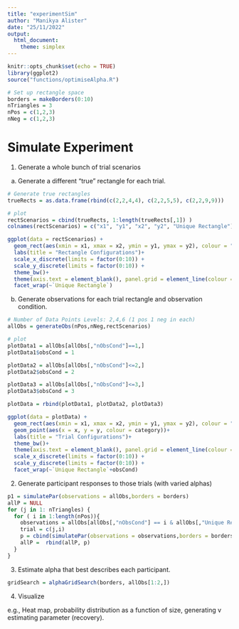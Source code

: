 ```yaml
---
title: "experimentSim"
author: "Manikya Alister"
date: "25/11/2022"
output: 
  html_document:
    theme: simplex
---
```


```r
knitr::opts_chunk$set(echo = TRUE)
library(ggplot2)
source("functions/optimiseAlpha.R")
```

```r
# Set up rectangle space
borders = makeBorders(0:10)
nTriangles = 3
nPos = c(1,2,3)
nNeg = c(1,2,3)

```

# Simulate Experiment

1. Generate a whole bunch of trial scenarios 

a. Generate a different "true" rectangle for each trial. 

```r
# Generate true rectangles 
trueRects = as.data.frame(rbind(c(2,2,4,4), c(2,2,5,5), c(2,2,9,9)))

```

```r
# plot
rectScenarios = cbind(trueRects, 1:length(trueRects[,1]) )
colnames(rectScenarios) = c("x1", "y1", "x2", "y2", "Unique Rectangle")

ggplot(data = rectScenarios) +
  geom_rect(aes(xmin = x1, xmax = x2, ymin = y1, ymax = y2), colour = "black", alpha = 0)+
  labs(title = "Rectangle Configurations")+
  scale_x_discrete(limits = factor(0:10)) +
  scale_y_discrete(limits = factor(0:10)) +
  theme_bw()+
  theme(axis.text = element_blank(), panel.grid = element_line(colour = "grey", linetype = 1))+
  facet_wrap(~`Unique Rectangle`)

```

b. Generate observations for each trial rectangle and observation condition.

```r
# Number of Data Points Levels: 2,4,6 (1 pos 1 neg in each)
allObs = generateObs(nPos,nNeg,rectScenarios)
```


```r
# plot 
plotData1 = allObs[allObs[,"nObsCond"]==1,]
plotData1$obsCond = 1

plotData2 = allObs[allObs[,"nObsCond"]<=2,]
plotData2$obsCond = 2

plotData3 = allObs[allObs[,"nObsCond"]<=3,]
plotData3$obsCond = 3

plotData = rbind(plotData1, plotData2, plotData3)

ggplot(data = plotData) +
  geom_rect(aes(xmin = x1, xmax = x2, ymin = y1, ymax = y2), colour = "black", alpha = 0)+
  geom_point(aes(x = x, y = y, colour = category))+
  labs(title = "Trial Configurations")+
  theme_bw()+
  theme(axis.text = element_blank(), panel.grid = element_line(colour = "grey", linetype = 1))+
  scale_x_discrete(limits = factor(0:10)) +
  scale_y_discrete(limits = factor(0:10)) +
  facet_wrap(~`Unique Rectangle`+obsCond)
```

2. Generate participant responses to those trials (with varied alphas)

```r
p1 = simulatePar(observations = allObs,borders = borders)
allP = NULL
for (j in 1: nTriangles) {
  for ( i in 1:length(nPos)){
    observations = allObs[allObs[,"nObsCond"] == i & allObs[,"Unique Rectangle"] == j, ]
    trial = c(j,i)
    p = cbind(simulatePar(observations = observations,borders = borders), trial)
    allP =  rbind(allP, p)
  }
}


```

3. Estimate alpha that best describes each participant. 

```r
gridSearch = alphaGridSearch(borders, allObs[1:2,])
```


4. Visualize 

e.g., Heat map, probability distribution as a function of size, generating v estimating parameter (recovery).

```r

```


<!-- One trial:  -->

<!-- ```{r} -->
<!-- nTrials = 1 -->
<!-- nPos = 1 -->
<!-- nNeg = 1 -->
<!-- nRectangles = 1 -->
<!-- trueRects = genTrueRects(1, borders) -->

<!-- obs1 = generateObs(nPos, nNeg, 1, trueRects) -->
<!-- alphas1 = alphaGridSearch(borders, obs1[,1:3]) -->

<!-- p1a0 = simulatePar(obs1, borders, alpha = 0) -->
<!-- p1a1 = simulatePar(obs1, borders, alpha = 1) -->
<!-- p1aNeg1 = simulatePar(obs1, borders, alpha = -1) -->

<!-- test1a0 = fitAlpha(p1a0, alphas1) -->
<!-- test1a1 = fitAlpha(p1a1, alphas1) -->
<!-- test1aNeg1 = fitAlpha(p1aNeg1, alphas1) -->

<!-- ### Turn into function  -->

<!-- overlap = NULL -->
<!-- for (i in 1:length(alphas1[,1])) { -->
<!--   overlap[i] = rectOverlap(alphas1[i,1:4], p1) -->
<!-- } -->

<!-- alphas1[overlap == 1, ] -->

<!-- ##################### -->

<!-- class(p1) -->

<!-- alphas1[alphas1[,"alpha"] == 0,] -->
<!-- pedLearner(borders, obs1, prior, alpha = alphaRange[i]) -->
<!-- # every single rectangle is eligible in alpha = 0, so I need something that says which are more likely, e.g., relitive probability of 1 rectangle (n best rectangles/how many rectangles are eligible for each one) -->


<!-- tmp = as.numeric(alphas1[1,1:4]) -->
<!-- class(tmp[1]) -->
<!-- tmp[3] -->

<!-- max(c(alphas1[1,1:4], alphas1[1,1:4][3])) -->

<!-- debugonce(rectOverlap) -->

<!-- # looks like it can distinguish between alpha < 0, 0, >0 but not individual alphas.  -->
<!-- ``` -->


<!-- ```{r} -->
<!-- # simulate some observations -->
<!-- nTrials = 3 -->
<!-- nPos = c(1, 2, 3) -->
<!-- nNeg = c(1, 2, 3) -->
<!-- nRectangles = 5 # number of unique rectangles (2, 4, and 6 points for each unique rectangle) -->
<!-- trueRects = genTrueRects(nRectangles, borders) -->

<!-- simObs = generateObs(nPos, nNeg, nTrials, trueRects) -->
<!-- ``` -->


<!-- ```{r} -->
<!-- # small rectangle -->
<!-- smallRect = c(6,6,8,8) -->
<!-- allObservations = weakSampler(30, smallRect) -->
<!-- obsPos = allObservations[allObservations[,"category"] == "positive",] -->
<!-- obsNeg = allObservations[allObservations[,"category"] == "negative",] -->

<!-- # Large rectangle  -->

<!-- largeRect = c(2,2,8,8) -->

<!-- obs = samplePosNeg(4,2,largeRect) -->
<!-- test1 = alphaGridSearch(borders = borders, observations = obs) -->
<!-- plotAlphaPredictions(rects = test1, obs = obs, largeRect) -->

<!-- obs2 = samplePosNeg(1,1,largeRect)  -->
<!-- test1 = alphaGridSearch(borders = borders, observations = obs2) -->
<!-- plotAlphaPredictions(rects = test1, obs = obs2, largeRect) -->


<!-- ``` -->

